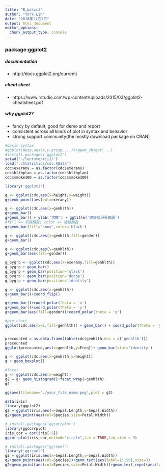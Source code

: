 ```yaml
---
title: "R_basic3"
author: "York Lin"
date: "2018年11月1日"
output: html_document
editor_options: 
  chunk_output_type: console
---
```


### package:ggplot2
##### documentation
- http://docs.ggplot2.org/current/

##### cheat sheet
- https://www.rstudio.com/wp-content/uploads/2015/03/ggplot2-cheatsheet.pdf

##### why ggplot2?
- fancy by default, good for demo and report 
- consistent across all kinds of plot in syntax and behavior
- strong support community(the mostly download package on CRAN)
```R
#basic syntax
#ggplot(data,aes(x,y,group,...))+geom_object(...)
#install.packages('ggplot2')
setwd('~/lecture/riii/')
load('./Statistics/cdc.RData')
cdc$exerany = as.factor(cdc$exerany)
cdc$hlthplan = as.factor(cdc$hlthplan)
cdc$smoke100 = as.factor(cdc$smoke100)

library('ggplot2')

g <- ggplot(cdc,aes(x=height,y=weight))
g+geom_point(aes(col=exerany))

g <- ggplot(cdc,aes(x=genhlth))
g+geom_bar()
g+geom_bar() + ylab('次數') + ggtitle('健康狀況長條圖')
#fill => 填滿顏色; color => 邊線顏色
g+geom_bar(fill='snow',color='black')

g <- ggplot(cdc,aes(x=genhlth,fill=gender))
g+geom_bar()

g <- ggplot(cdc,aes(x=genhlth))
g+geom_bar(aes(fill=gender))

g_bygrp <- ggplot(cdc,aes(x=exerany,fill=genhlth))
g_bygrp + geom_bar()
g_bygrp + geom_bar(position='stack')
g_bygrp + geom_bar(position='dodge')
g_bygrp + geom_bar(position='identity')

g <- ggplot(cdc,aes(x=genhlth))
g+geom_bar()+coord_flip()

g+geom_bar()+coord_polar(theta = 'x')
g+geom_bar()+coord_polar(theta = 'y')
g+geom_bar(aes(fill=gender))+coord_polar(theta = 'y')

#pie chart
ggplot(cdc,aes(x=1,fill=genhlth)) + geom_bar() + coord_polar(theta = 'y')


precounted = as.data.frame(table(cdc$genhlth,dnn = c('genhlth')))
precounted
ggplot(precounted,aes(x=genhlth,y=Freq))+ geom_bar(stat='identity')

g <- ggplot(cdc,aes(x=genhlth,y=height))
g + geom_boxplot()

#facet
g <- ggplot(cdc,aes(x=weight))
g2 = g+ geom_histogram()+facet_wrap(~genhlth)
g2

ggsave(filename='./your_file_name.png',plot = g2)
```

```R
data(iris)
library(ggplot2)
g2 = ggplot(iris,aes(x=Sepal.Length,y=Sepal.Width))
g2+geom_point(aes(col=Species,size=Petal.Width))

# install.packages('ggcorrplot')
library(ggcorrplot)
iris_cor = cor(iris[-5])
ggcorrplot(iris_cor,method="circle",lab = TRUE,lab_size = 3)

# install.packages("ggrepel") 
library('ggrepel')
g2 = ggplot(iris,aes(x=Sepal.Length,y=Sepal.Width))
g2+geom_point(aes(col=Species))+geom_text(aes(label=1:150),size=3)
g2+geom_point(aes(col=Species,size=Petal.Width))+geom_text_repel(aes(label=1:150),size=2)
```

